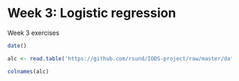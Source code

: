 # Week 3: Logistic regression  

Week 3 exercises

```r
date()
```

```r
alc <- read.table('https://github.com/rsund/IODS-project/raw/master/data/alc.csv', sep = "," , header=TRUE)

colnames(alc)
```
